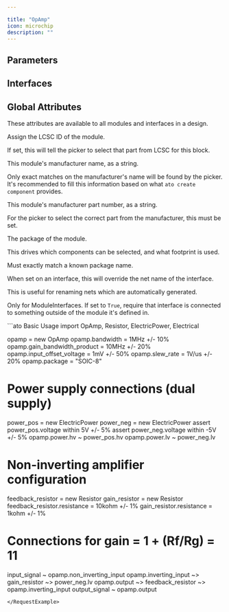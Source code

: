 ```yaml
---

title: "OpAmp"
icon: microchip
description: ""
---
```



## Parameters

<ParamField path='bandwidth' type='hertz'>
</ParamField>

<ParamField path='common_mode_rejection_ratio' type='decibel'>
</ParamField>

<ParamField path='gain_bandwidth_product' type='hertz'>
</ParamField>

<ParamField path='input_bias_current' type='ampere'>
</ParamField>

<ParamField path='input_offset_voltage' type='volt'>
</ParamField>

<ParamField path='output_current' type='ampere'>
</ParamField>

<ParamField path='slew_rate' type='volt / second'>
</ParamField>


## Interfaces

<ParamField path='inverting_input' type='Electrical'>
</ParamField>

<ParamField path='non_inverting_input' type='Electrical'>
</ParamField>

<ParamField path='output' type='Electrical'>
</ParamField>

<ParamField path='power' type='ElectricPower'>
</ParamField>


## Global Attributes


These attributes are available to all modules and interfaces in a design.
<ParamField path='lcsc_id' type='str'>

Assign the LCSC ID of the module.

If set, this will tell the picker to select that part from LCSC for this block.
</ParamField>

<ParamField path='manufacturer' type='str'>

This module's manufacturer name, as a string.

Only exact matches on the manufacturer's name will be found by the picker.
It's recommended to fill this information based on what `ato create component`
provides.
</ParamField>

<ParamField path='mpn' type='str'>

This module's manufacturer part number, as a string.

For the picker to select the correct part from the manufacturer,
this must be set.
</ParamField>

<ParamField path='package' type='str'>

The package of the module.

This drives which components can be selected, and what footprint is used.

Must exactly match a known package name.
</ParamField>

<ParamField path='exclude_from_bom' type='bool'>
</ParamField>

<ParamField path='override_net_name' type='str'>

When set on an interface, this will override the net name of the interface.

This is useful for renaming nets which are automatically generated.
</ParamField>

<ParamField path='required' type='bool'>

Only for ModuleInterfaces.
If set to `True`, require that interface is connected to something outside
of the module it's defined in.
</ParamField>

<RequestExample>
```ato Basic Usage
import OpAmp, Resistor, ElectricPower, Electrical

opamp = new OpAmp
opamp.bandwidth = 1MHz +/- 10%
opamp.gain_bandwidth_product = 10MHz +/- 20%
opamp.input_offset_voltage = 1mV +/- 50%
opamp.slew_rate = 1V/us +/- 20%
opamp.package = "SOIC-8"

# Power supply connections (dual supply)
power_pos = new ElectricPower
power_neg = new ElectricPower
assert power_pos.voltage within 5V +/- 5%
assert power_neg.voltage within -5V +/- 5%
opamp.power.hv ~ power_pos.hv
opamp.power.lv ~ power_neg.lv

# Non-inverting amplifier configuration
feedback_resistor = new Resistor
gain_resistor = new Resistor
feedback_resistor.resistance = 10kohm +/- 1%
gain_resistor.resistance = 1kohm +/- 1%

# Connections for gain = 1 + (Rf/Rg) = 11
input_signal ~ opamp.non_inverting_input
opamp.inverting_input ~> gain_resistor ~> power_neg.lv
opamp.output ~> feedback_resistor ~> opamp.inverting_input
output_signal ~ opamp.output
```
</RequestExample>
